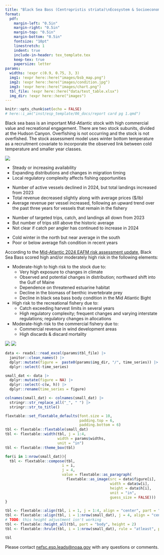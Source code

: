 ```yaml
---
title: "Black Sea Bass (Centropristis striata)\nEcosystem & Socioeconomic Profile Report Card"
format: 
  pdf:
    margin-left: "0.5in"
    margin-right: "0.5in"
    margin-top: "0.5in"
    margin-bottom: "0.5in"
    fontsize: "10pt"
    linestretch: 1
    indent: true
    include-in-header: tex_template.tex    
    keep-tex: true
    papersize: letter
params:
  widths: !expr c(0.9, 0.75, 3, 3)
  img1: !expr here::here("images/bsb_map.png")
  img2: !expr here::here("images/condition.jpg")
  img3: !expr here::here("images/chart.png")
  tbl_file: !expr here::here("data/test_table.xlsx")
  img_dir: !expr here::here("images")
---
```

```r
knitr::opts_chunk$set(echo = FALSE)
# here::i_am("inst/esp_template/06_docs/report card pg 1.qmd")
```

<!-- \backgroundsetup{            -->
<!--  scale=1, -->
<!--  angle=0, -->
<!--  opacity=0,   -->
<!--  contents={\includegraphics[width=\paperwidth,height=\paperheight]{background_pg1.jpg}} -->
<!--  } -->
\vspace{-2.5cm}

\section{Spring 2024}

Black sea bass is an important Mid-Atlantic stock with high commercial value and recreational engagement. There are two stock subunits, divided at the Hudson Canyon. Overfishing is not occurring and the stock is not overfished. The stock assessment model uses winter bottom temperature as a recruitment covariate to incorporate the observed link between cold temperature and smaller year classes.

:::: {layout="[ [0.4, 0.025, 0.575], [1], [0.575, 0.025, 0.4]] "}

::: {}
![](`r params$img1`)
:::

::: {}
\hfill
:::

::: {}
\section{2024 in Review}

\subsection{Fishing Community Observations}
- Steady or increasing availability 
- Expanding distributions and changes in migration timing
- Local regulatory complexity affects fishing opportunities

\subsection{Commercial Fishery}
- Number of active vessels declined in 2024, but total landings increased from 2023 
- Total revenue decreased slightly along with average prices ($/lb)
- Average revenue per vessel increased, following an upward trend over the past three years for vessels that remain in the fishery

\subsection{Recreational Fishery}
- Number of targeted trips, catch, and landings all down from 2023
- But number of trips still above the historic average 
- Not clear if catch per angler has continued to increase in 2024

\subsection{Ecosystem}
- Cold winter in the north but near average in the south
- Poor or below average fish condition in recent years
:::

::: {}
\vspace{0.5cm}
\section{Key Points from the Mid-Atlantic Risk Assessment}
:::

::: {}
\vspace{-3cm}

\raggedright
<!-- maybe this is being centered because it's the only section without a header? -->
According to the [Mid-Atlantic 2024 EAFM risk assessment update](https://static1.squarespace.com/static/511cdc7fe4b00307a2628ac6/t/6747560a3cf66936045e5547/1732728332670/05_EAFM+Risk+Assessment.pdf), Black Sea Bass scored high and/or moderately high risk in the following elements:

- Moderate-high to high risk to the stock due to:
  - Very high exposure to changes in climate 
  - Observed and potential changes in distribution; northward shift into the Gulf of Maine
  - Dependence on threatened estuarine habitat
  - Decline in the biomass of benthic invertebrate prey 
  - Decline in black sea bass body condition in the Mid Atlantic Bight
- High risk to the recreational fishery due to:
  - Catch exceeding harvest limits in several years
  - High regulatory complexity; frequent changes and varying interstate regulations; regulatory changes in allocations
- Moderate-high risk to the commercial fishery due to:
  - Commercial revenue in wind development areas 
  - High discards & discard mortality

:::

::: {}
\hfill
:::

::: {}
![](`r params$img2`)
![](`r params$img3`)
:::

::::

```r
data <- readxl::read_excel(params$tbl_file) |>
  janitor::clean_names() |>
  dplyr::mutate(figure =  paste0(params$img_dir, "/", time_series)) |>
  dplyr::select(-time_series)
```


```r
small_dat <- data |>
  dplyr::mutate(figure = NA) |>
  dplyr::select(-c(w, h)) |>
  dplyr::rename(time_series = figure)

colnames(small_dat) <- colnames(small_dat) |>
  stringr::str_replace_all("_", " ") |>
  stringr::str_to_title()
```

```r
flextable::set_flextable_defaults(font.size = 10,
                                  padding.top = 6,
                                  padding.bottom = 6)
tbl <- flextable::flextable(small_dat) 
tbl <- flextable::width(tbl, j = 1:4, 
                        width = params$widths,
                        unit = "in")
tbl <- flextable::theme_box(tbl)
```


```r
for(i in 1:nrow(small_dat)){
  tbl <- flextable::compose(tbl,
                          i = i,
                          j = 4,
                          value = flextable::as_paragraph(
                            flextable::as_image(src = data$figure[i],
                                                width = data$w[i],
                                                height = data$h[i],
                                                unit = "in",
                                                guess_size = FALSE)))
}

tbl <- flextable::align(tbl, i = 1, j = 1:4, align = "center", part = "header")
tbl <- flextable::align(tbl, i = 1:nrow(small_dat), j = 4, align = "center")
# TODO: this height adjustment isn't working
tbl <- flextable::height_all(tbl, part = "body", height = 2)
tbl <- flextable::hrule(tbl, i = 1:nrow(small_dat), rule = "atleast", part = "body")
```

::: {}
\newgeometry{top=0.25in, left=0.25in, right=0.25in, bottom=0.25in}
```r
tbl
```

\centering
Please contact [nefsc.esp.leads@noaa.gov](nefsc.esp.leads@noaa.gov) with any questions or comments.
:::

